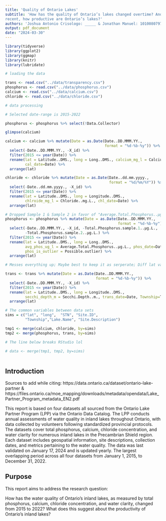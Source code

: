 ```yaml
---
title: 'Quality of Ontario Lakes'
subtitle: 'How has the quality of Ontario’s lakes changed overtime? And as of 
recent, how productive are Ontario’s lakes?'
authors: 'Joshua Antonio Crisologo: _____ & Jonathan Manuel: 1010080797'
output: pdf_document
date: "2024-03-30"
---
```


```r
library(tidyverse)
library(ggplot2)
library(ggmap)
library(knitr)
library(lubridate)
```


```r

# loading the data

trans <- read.csv("../data/transparency.csv")
phosphorus <- read.csv("../data/phosphorus.csv")
calcium <- read.csv("../data/calcium.csv")
chloride <- read.csv("../data/chloride.csv")

# data processing 

# Selected date-range is 2015-2022

phosphorus <- phosphorus %>% select(!Data.Collector)

glimpse(calcium)

calcium <- calcium %>% mutate(Date = as.Date(Date..DD.MMM.YY., 
                                             format = "%d-%b-%y")) %>% 
  select(-Date..DD.MMM.YY., -X_id) %>% 
  filter(2015 <= year(Date)) %>% 
  rename(lat = Latitude..DMS., long = Long..DMS., calcium_mg_l = Calcium..mg.L., 
         cal_date=Date) %>% 
  arrange(lat)

chloride <- chloride %>% mutate(Date = as.Date(Date..dd.mm.yyyy., 
                                               format = "%d/%m/%Y")) %>% 
  select(-Date..dd.mm.yyyy., -X_id) %>% 
  filter(2015 <= year(Date)) %>% 
  rename(lat = Latitude..DMS., long = Longitude..DMS., 
         chlroide_mg_l = Chloride..mg.L., chl_date=Date) %>% 
  arrange(lat)

# Dropped Sample 1 & Sample 2 in favor of "Average.Total.Phosphorus..µg.L."
phosphorus <- phosphorus %>% mutate(Date = as.Date(Date..DD.MMM.YY., 
                                                   format = "%d-%b-%y")) %>% 
  select(-Date..DD.MMM.YY., -X_id, -Total.Phosphorus.sample.1..µg.L., 
         -Total.Phosphorus.sample.2..µg.L.) %>% 
  filter(2015 <= year(Date)) %>% 
  rename(lat = Latitude..DMS., long = Long..DMS., 
         avg_phos_ug_l = Average.Total.Phosphorus..µg.L., phos_date=Date, 
         phos_is_outlier = Possible.outlier) %>% 
  arrange(lat)

# Messes everything up; Maybe best to keep it as serperate; Diff lat vals than others

trans <- trans %>% mutate(Date = as.Date(Date..DD.MMM.YY., 
                                         format = "%d-%b-%y")) %>% 
  select(-Date..DD.MMM.YY., -X_id) %>% 
  filter(2015 <= year(Date)) %>% 
  rename(lat = Latitude..DMS., long = Longitude..DMS., 
         secchi_depth_m = Secchi.Depth..m., trans_date=Date, Township=TOWNSHIP) %>% 
  arrange(lat)

# The common variables between data sets
sims = c("lat", "long",  "STN", "Site.ID", 
         "Township","Lake.Name", "Site.Description")

tmp1 <- merge(calcium, chloride, by=sims)
tmp2 <- merge(phosphorus, trans, by=sims)

# The line below breaks RStudio lol

# data <- merge(tmp1, tmp2, by=sims)
            
```


## Introduction 

Sources to add while citing: https://data.ontario.ca/dataset/ontario-lake-partner
& https://files.ontario.ca/moe_mapping/downloads/metadata/opendata/Lake_Partner_Program_metadata_EN2.pdf

This report is based on four datasets all sourced from the Ontario Lake Partner 
Program (LPP) via the Ontario Data Catalog. The LPP conducts annual assessments 
of water quality in inland lakes throughout Ontario, with data collected by 
volunteers following standardized provincial protocols. The 
datasets cover total phosphorus, calcium, chloride concentration, and water 
clarity for numerous inland lakes in the Precambrian Shield region. Each dataset 
includes geospatial information, site descriptions, collection dates, and metrics 
pertaining to the water quality. The data was last validated on January 17, 2024 
and is updated yearly. The largest overlapping period across all four datasets 
from January 1, 2015, to December 31, 2022.

## Purpose

This report aims to address the research question: 

How has the water quality of Ontario’s inland lakes, as measured by total phosphorus, 
calcium, chloride concentration, and water clarity, changed from 2015 to 2022? 
What does this suggest about the productivity of Ontario’s inland lakes?

## 

